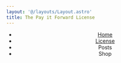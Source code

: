 ```yaml
---
layout: '@/layouts/Layout.astro'
title: The Pay it Forward License
---
```


<Header title back />

- [Home](/)
- [License](/license)
- Posts <Collection collection="posts" />
- Shop <Collection collection="shop" />

<Footer file={import.meta.filename} />